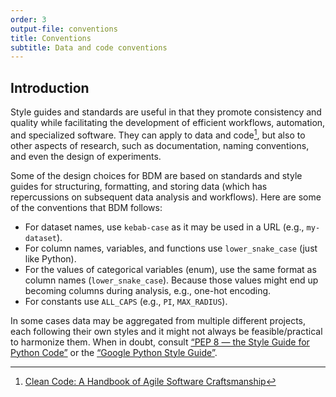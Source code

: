 ```yaml
---
order: 3
output-file: conventions
title: Conventions
subtitle: Data and code conventions
---
```


## Introduction

Style guides and standards are useful in that they promote consistency and quality while facilitating the development of efficient workflows, automation, and specialized software. They can apply to data and code[^1], but also to other aspects of research, such as documentation, naming conventions, and even the design of experiments.

[^1]: [Clean Code: A Handbook of Agile Software Craftsmanship](https://www.goodreads.com/book/show/3735293-clean-code)


Some of the design choices for BDM are based on standards and style guides for structuring, formatting, and storing data (which has repercussions on subsequent data analysis and workflows). Here are some of the conventions that BDM follows:

- For dataset names, use `kebab-case` as it may be used in a URL (e.g., `my-dataset`).
- For column names, variables, and functions use `lower_snake_case` (just like Python).
- For the values of categorical variables (enum), use the same format as column names (`lower_snake_case`). Because those values might end up becoming columns during analysis, e.g., one-hot encoding.
- For constants use `ALL_CAPS` (e.g., `PI`, `MAX_RADIUS`).

:::{.callout-tip appearance="simple"}
In some cases data may be aggregated from multiple different projects, each following their own styles and it might not always be feasible/practical to harmonize them. When in doubt, consult ["PEP 8 — the Style Guide for Python Code"](https://pep8.org/) or the ["Google Python Style Guide"](https://google.github.io/styleguide/pyguide.html).
:::
